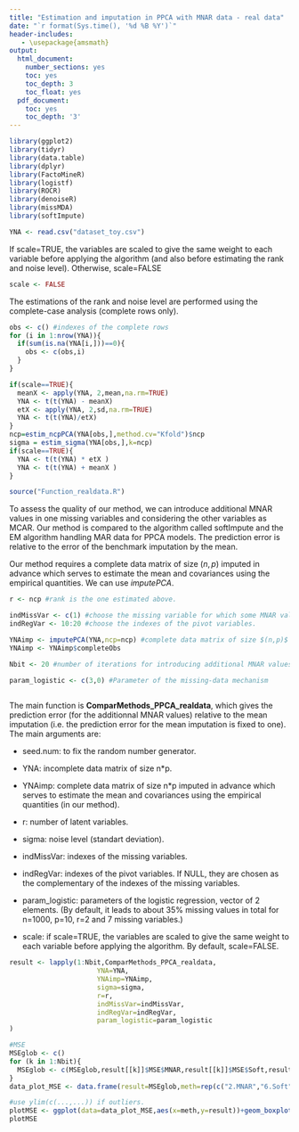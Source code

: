 ```yaml
---
title: "Estimation and imputation in PPCA with MNAR data - real data"
date: "`r format(Sys.time(), '%d %B %Y')`"
header-includes:
   - \usepackage{amsmath}
output:
  html_document:
    number_sections: yes
    toc: yes
    toc_depth: 3
    toc_float: yes
  pdf_document:
    toc: yes
    toc_depth: '3'
---
```


```r
library(ggplot2)
library(tidyr)
library(data.table)
library(dplyr)
library(FactoMineR)
library(logistf)
library(ROCR)
library(denoiseR)
library(missMDA)
library(softImpute)
```


```r
YNA <- read.csv("dataset_toy.csv")
```


If scale=TRUE, the variables are scaled to give the same weight to each variable before applying the algorithm (and also before estimating the rank and noise level).
Otherwise, scale=FALSE

```r
scale <- FALSE
```

The estimations of the rank and noise level are performed using the complete-case analysis (complete rows only). 

```r
obs <- c() #indexes of the complete rows
for (i in 1:nrow(YNA)){
  if(sum(is.na(YNA[i,]))==0){
    obs <- c(obs,i)
  }
}

if(scale==TRUE){
  meanX <- apply(YNA, 2,mean,na.rm=TRUE)
  YNA <- t(t(YNA) - meanX)
  etX <- apply(YNA, 2,sd,na.rm=TRUE)
  YNA <- t(t(YNA)/etX)
}
ncp=estim_ncpPCA(YNA[obs,],method.cv="Kfold")$ncp
sigma = estim_sigma(YNA[obs,],k=ncp)
if(scale==TRUE){
  YNA <- t(t(YNA) * etX )
  YNA <- t(t(YNA) + meanX )
}
```


```r
source("Function_realdata.R")
```


To assess the quality of our method, we can introduce additional MNAR values in one missing variables and considering the other variables as MCAR. Our method is compared to the algorithm called softImpute and the EM algorithm handling MAR data for PPCA models. The prediction error is relative to the error of the benchmark imputation by the mean.

Our method requires a complete data matrix of size $(n,p)$ imputed in advance which serves to estimate the mean and covariances using the empirical quantities. We can use *imputePCA*. 


```r
r <- ncp #rank is the one estimated above. 

indMissVar <- c(1) #choose the missing variable for which some MNAR values are added. 
indRegVar <- 10:20 #choose the indexes of the pivot variables. 

YNAimp <- imputePCA(YNA,ncp=ncp) #complete data matrix of size $(n,p)$ imputed in advance which serves to estimate the mean and covariances using the empirical quantities
YNAimp <- YNAimp$completeObs

Nbit <- 20 #number of iterations for introducing additional MNAR values.

param_logistic <- c(3,0) #Parameter of the missing-data mechanism 
 
```

The main function is **ComparMethods_PPCA_realdata**, which gives the prediction error (for the additionnal MNAR values) relative to the mean imputation (i.e. the prediction error for the mean imputation is fixed to one). The main arguments are: 

* seed.num: to fix the random number generator. 

* YNA: incomplete data matrix of size n*p.

* YNAimp: complete data matrix of size n*p imputed in advance which serves to estimate the mean and covariances using the empirical quantities (in our method). 

* r: number of latent variables. 

* sigma: noise level (standart deviation). 

* indMissVar: indexes of the missing variables. 

* indRegVar: indexes of the pivot variables. If NULL, they are chosen as the complementary of the indexes of the missing variables. 

* param_logistic: parameters of the logistic regression, vector of 2 elements. (By default, it leads to about 35% missing values in total for n=1000, p=10, r=2 and 7 missing variables.)

* scale: if scale=TRUE, the variables are scaled to give the same weight to each variable before applying the algorithm. By default, scale=FALSE.



```r
result <- lapply(1:Nbit,ComparMethods_PPCA_realdata,
                      YNA=YNA,
                      YNAimp=YNAimp,
                      sigma=sigma,
                      r=r,
                      indMissVar=indMissVar,
                      indRegVar=indRegVar,
                      param_logistic=param_logistic
)

```


```r
#MSE
MSEglob <- c()
for (k in 1:Nbit){
  MSEglob <- c(MSEglob,result[[k]]$MSE$MNAR,result[[k]]$MSE$Soft,result[[k]]$MSE$MAREM)
}
data_plot_MSE <- data.frame(result=MSEglob,meth=rep(c("2.MNAR","6.Soft","5.MAREM"),Nbit))

#use ylim(c(...,...)) if outliers. 
plotMSE <- ggplot(data=data_plot_MSE,aes(x=meth,y=result))+geom_boxplot()+ylab("")+xlab("Prediction error")+scale_x_discrete(labels=c("MNAR","EMMAR","SoftMAR"))+theme(axis.title.x=element_text(size=12),axis.title.y=element_text(size=12),axis.text.x=element_text(size=12,angle=60),axis.text.y=element_text(size=12),title=element_text(size=12)) + theme(legend.position='none')+geom_hline(yintercept =1,color = "red")
plotMSE
```




